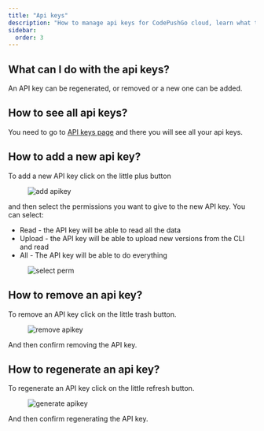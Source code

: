 ```yaml
---
title: "Api keys"
description: "How to manage api keys for CodePushGo cloud, learn what they use for, how to create, edit or roll them to ensure security with your account"
sidebar:
  order: 3
---
```



## What can I do with the api keys?

An API key can be regenerated, or removed or a new one can be added.

## How to see all api keys?

You need to go to [API keys page](https://web.capgo.app/dashboard/apikeys/) and there you will see all your api keys.

## How to add a new api key?

To add a new API key click on the little plus button

<figure><img src="/apikeys-add.webp" alt="add apikey" /><figcaption></figcaption></figure>

and then select the permissions you want to give to the new API key. You can select:

 - Read - the API key will be able to read all the data
 - Upload - the API key will be able to upload new versions from the CLI and read
 - All - The API key will be able to do everything

<figure><img src="/apikeys-select-perm.webp" alt="select perm" /><figcaption></figcaption></figure>

## How to remove an api key?

To remove an API key click on the little trash button.

<figure><img src="/apikeys-remove.webp" alt="remove apikey" /><figcaption></figcaption></figure>

And then confirm removing the API key.

## How to regenerate an api key?

To regenerate an API key click on the little refresh button.

<figure><img src="/apikeys-regenerate.webp" alt="generate apikey" /><figcaption></figcaption></figure>

And then confirm regenerating the API key.
